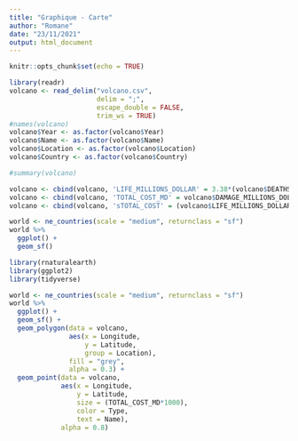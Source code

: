 ```yaml
---
title: "Graphique - Carte"
author: "Romane"
date: "23/11/2021"
output: html_document
---
```


```r
knitr::opts_chunk$set(echo = TRUE)
```

```r
library(readr)
volcano <- read_delim("volcano.csv",
                      delim = ";", 
                      escape_double = FALSE,
                      trim_ws = TRUE)
#names(volcano)
volcano$Year <- as.factor(volcano$Year)
volcano$Name <- as.factor(volcano$Name)
volcano$Location <- as.factor(volcano$Location)
volcano$Country <- as.factor(volcano$Country)

#summary(volcano)

volcano <- cbind(volcano, 'LIFE_MILLIONS_DOLLAR' = 3.38*(volcano$DEATHS))
volcano <- cbind(volcano, 'TOTAL_COST_MD' = volcano$DAMAGE_MILLIONS_DOLLARS + volcano$LIFE_MILLIONS_DOLLAR)
volcano <- cbind(volcano, 'sTOTAL_COST' = (volcano$LIFE_MILLIONS_DOLLAR)/1000)
```


```r
world <- ne_countries(scale = "medium", returnclass = "sf")
world %>% 
  ggplot() + 
  geom_sf()
```



```r
library(rnaturalearth)
library(ggplot2)
library(tidyverse)

world <- ne_countries(scale = "medium", returnclass = "sf")
world %>% 
  ggplot() + 
  geom_sf() +
  geom_polygon(data = volcano,
               aes(x = Longitude,
                   y = Latitude,
                   group = Location),
               fill = "grey",
               alpha = 0.3) +
  geom_point(data = volcano,
             aes(x = Longitude,
                 y = Latitude,
                 size = (TOTAL_COST_MD*1000),
                 color = Type,
                 text = Name),
             alpha = 0.8)

```



